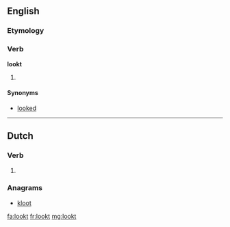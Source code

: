 ==English==

===Etymology===
{{suffix|look|t}}

===Verb===
'''lookt'''

# {{archaic}} {{en-past of|look}}

====Synonyms====
* [[looked]]

----

==Dutch==

===Verb===
{{head|nl}}

# {{nl-verb-form|p=2-gij|n=sg|t=past|m=ind|luiken}}

===Anagrams===
* [[kloot#Dutch|kloot]]

[[fa:lookt]]
[[fr:lookt]]
[[mg:lookt]]
